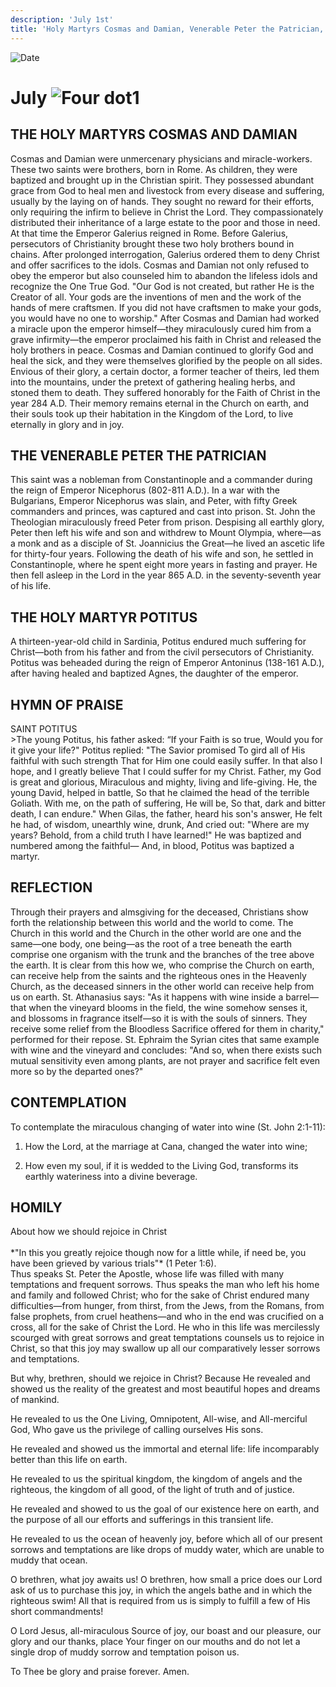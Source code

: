 ```yaml
---
description: 'July 1st'
title: 'Holy Martyrs Cosmas and Damian, Venerable Peter the Patrician, Holy Martyr Potitus'
---
```


<CustomPaginator />
<RunningHead />

<Image src="/title-imprint.png" height={68} width={50} alt="Date" className="title-imprint"/>

# <div id="date">July <Image className="four-dot" src="/four-dot.png" height={15} width={15} alt="Four dot" />1</div>

## THE HOLY MARTYRS COSMAS AND DAMIAN

Cosmas and Damian were unmercenary physicians and miracle-workers. These two saints were brothers, born in Rome.  As children, they were baptized and brought up in the Christian spirit. They possessed abundant grace from God to heal men and livestock from every disease and suffering, usually by the laying on of hands. They sought no reward for their efforts, only requiring the infirm to believe in Christ the Lord. They compassionately distributed their inheritance of a large estate to the poor and those in need. At that time the Emperor Galerius reigned in Rome. Before Galerius, persecutors of Christianity brought these two holy brothers bound in chains. After prolonged interrogation, Galerius ordered them to deny Christ and offer sacrifices to the idols. Cosmas and Damian not only refused to obey the emperor but also counseled him to abandon the lifeless idols and recognize the One True God. "Our God is not created, but rather He is the Creator of all. Your gods are the inventions of men and the work of the hands of mere craftsmen. If you did not have craftsmen to make your gods, you would have no one to worship." After Cosmas and Damian had worked a miracle upon the emperor himself—they miraculously cured him from a grave infirmity—the emperor proclaimed his faith in Christ and released the holy brothers in peace. Cosmas and Damian continued to glorify God and heal the sick, and they were themselves glorified by the people on all sides. Envious of their glory, a certain doctor, a former teacher of theirs, led them into the mountains, under the pretext of gathering healing herbs, and stoned them to death. They suffered honorably for the Faith of Christ in the year 284 A.D. Their memory remains eternal in the Church on earth, and their souls took up their habitation in the Kingdom of the Lord, to live eternally in glory and in joy.

## THE VENERABLE PETER THE PATRICIAN

This saint was a nobleman from Constantinople and a commander during the reign of Emperor Nicephorus (802-811 A.D.). In a war with the Bulgarians, Emperor Nicephorus was slain, and Peter, with fifty Greek commanders and princes, was captured and cast into prison. St. John the Theologian miraculously freed Peter from prison. Despising all earthly glory, Peter then left his wife and son and withdrew to Mount Olympia, where—as a monk and as a disciple of St. Joannicius the Great—he lived an ascetic life for thirty-four years. Following the death of his wife and son, he settled in Constantinople, where he spent eight more years in fasting and prayer. He then fell asleep in the Lord in the year 865 A.D. in the seventy-seventh year of his life.

## THE HOLY MARTYR POTITUS

A thirteen-year-old child in Sardinia, Potitus endured much suffering for Christ—both from his father and from the civil persecutors of Christianity. Potitus was beheaded during the reign of Emperor Antoninus (138-161 A.D.), after having healed and baptized Agnes, the daughter of the emperor.


## HYMN OF PRAISE
<div style={{textAlign:'center', color:'crimson', fontWeight:'bold'}}>
SAINT POTITUS
</div>
>The young Potitus, his father asked:  
“If your Faith is so true,  
Would you for it give your life?"  
Potitus replied: "The Savior promised  
To gird all of His faithful with such strength  
That for Him one could easily suffer.  
In that also I hope, and I greatly believe  
That I could suffer for my Christ.  
Father, my God is great and glorious,  
Miraculous and mighty, living and life-giving.  
He, the young David, helped in battle,  
So that he claimed the head of the terrible Goliath.  
With me, on the path of suffering, He will be,  
So that, dark and bitter death, I can endure."  
When Gilas, the father, heard his son's answer,  
He felt he had, of wisdom, unearthly wine, drunk,  
And cried out: "Where are my years?  
Behold, from a child truth I have learned!"  
He was baptized and numbered among the faithful—  
And, in blood, Potitus was baptized a martyr.  


## REFLECTION

Through their prayers and almsgiving for the deceased, Christians show forth the relationship between this world and the world to come. The Church in this world and the Church in the other world are one and the same—one body, one being—as the root of a tree beneath the earth comprise one organism with the trunk and the branches of the tree above the earth. It is clear from this how we, who comprise the Church on earth, can receive help from the saints and the righteous ones in the Heavenly Church, as the deceased sinners in the other world can receive help from us on earth. St. Athanasius says: "As it happens with wine inside a barrel—that when the vineyard blooms in the field, the wine somehow senses it, and blossoms in fragrance itself—so it is with the souls of sinners. They receive some relief from the Bloodless Sacrifice offered for them in charity," performed for their repose. St. Ephraim the Syrian cites that same example with wine and the vineyard and concludes: "And so, when there exists such mutual sensitivity even among plants, are not prayer and sacrifice felt even more so by the departed ones?"


## CONTEMPLATION

To contemplate the miraculous changing of water into wine (St. John 2:1-11):

1. How the Lord, at the marriage at Cana, changed the water into wine;

2. How even my soul, if it is wedded to the Living God, transforms its earthly wateriness into a divine beverage.


## HOMILY
<div style={{textAlign:'center', color:'crimson', fontWeight:'bold'}}>
About how we should rejoice in Christ
</div>
<br />
<div style={{textAlign:'right'}}>
*"In this you greatly rejoice though now for a little while, if need be, you have been grieved by various trials"* (1 Peter 1:6).
</div>
Thus speaks St. Peter the Apostle, whose life was filled with many temptations and frequent sorrows. Thus speaks the man who left his home and family and followed Christ; who for the sake of Christ endured many difficulties—from hunger, from thirst, from the Jews, from the Romans, from false prophets, from cruel heathens—and who in the end was crucified on a cross, all for the sake of Christ the Lord. He who in this life was mercilessly scourged with great sorrows and great temptations counsels us to rejoice in Christ, so that this joy may swallow up all our comparatively lesser sorrows and temptations.

But why, brethren, should we rejoice in Christ? Because He revealed and showed us the reality of the greatest and most beautiful hopes and dreams of mankind.

He revealed to us the One Living, Omnipotent, All-wise, and All-merciful God, Who gave us the privilege of calling ourselves His sons.

He revealed and showed us the immortal and eternal life: life incomparably better than this life on earth.

He revealed to us the spiritual kingdom, the kingdom of angels and the righteous, the kingdom of all good, of the light of truth and of justice.

He revealed and showed to us the goal of our existence here on earth, and the purpose of all our efforts and sufferings in this transient life.

He revealed to us the ocean of heavenly joy, before which all of our present sorrows and temptations are like drops of muddy water, which are unable to muddy that ocean.

O brethren, what joy awaits us! O brethren, how small a price does our Lord ask of us to purchase this joy, in which the angels bathe and in which the righteous swim! All that is required from us is simply to fulfill a few of His short commandments!

O Lord Jesus, all-miraculous Source of joy, our boast and our pleasure, our glory and our thanks, place Your finger on our mouths and do not let a single drop of muddy sorrow and temptation poison us.

To Thee be glory and praise forever. Amen.